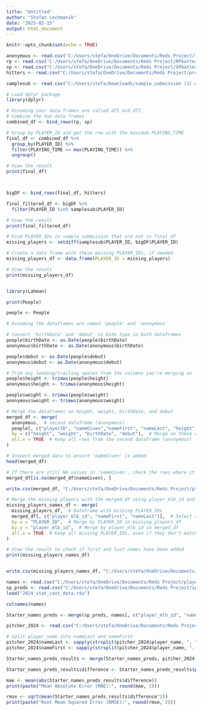 ---
title: "Untitled"
author: "Stefan Lechmanik"
date: "2025-02-15"
output: html_document
---

```{r setup, include=FALSE}
knitr::opts_chunk$set(echo = TRUE)
```

```{r}
anonymous <- read.csv("C:/Users/stefa/OneDrive/Documents/Reds Project/lahman_people.csv")
rp <- read.csv("C:/Users/stefa/OneDrive/Documents/Reds Project/RPbattersfacedpredicts.csv")
sp <- read.csv("C:/Users/stefa/OneDrive/Documents/Reds Project/SPbattersfacedpredicts.csv")
hitters <- read.csv("C:/Users/stefa/OneDrive/Documents/Reds Project/predicitions_int.csv")

samplesub <- read.csv("C:/Users/stefa/Downloads/sample_submission (1).csv")
```



```{r}
# Load dplyr package
library(dplyr)

# Assuming your data frames are called df1 and df2
# Combine the two data frames
combined_df <- bind_rows(rp, sp)

# Group by PLAYER_ID and get the row with the maximum PLAYING_TIME
final_df <- combined_df %>%
  group_by(PLAYER_ID) %>%
  filter(PLAYING_TIME == max(PLAYING_TIME)) %>%
  ungroup()

# View the result
print(final_df)




```


```{r}
bigDF <- bind_rows(final_df, hitters)
```

```{r}
final_filtered_df <- bigDF %>%
  filter(PLAYER_ID %in% samplesub$PLAYER_ID)

# View the result
print(final_filtered_df)
```

```{r}
# Find PLAYER_IDs in sample_submission that are not in final_df
missing_players <- setdiff(samplesub$PLAYER_ID, bigDF$PLAYER_ID)

# Create a data frame with these missing PLAYER_IDs, if needed
missing_players_df <- data.frame(PLAYER_ID = missing_players)

# View the result
print(missing_players_df)



```
```{r}
library(Lahman)

print(People)

people <- People
```

```{r}
# Assuming the dataframes are named 'people' and 'anonymous'

# Convert 'birthDate' and 'debut' to Date type in both dataframes
people$birthDate <- as.Date(people$birthDate)
anonymous$birthDate <- as.Date(anonymous$birthDate)

people$debut <- as.Date(people$debut)
anonymous$debut <- as.Date(anonymous$debut)

# Trim any leading/trailing spaces from the columns you're merging on
people$height <- trimws(people$height)
anonymous$height <- trimws(anonymous$height)

people$weight <- trimws(people$weight)
anonymous$weight <- trimws(anonymous$weight)

# Merge the dataframes on height, weight, birthDate, and debut
merged_df <- merge(
  anonymous,  # second dataframe (anonymous)
  people[, c("playerID", "nameGiven","nameFirst", "nameLast", "height", "weight", "birthDate", "debut")],  # Select relevant columns from the first dataframe (people)
  by = c("height", "weight", "birthDate", "debut"),  # Merge on these columns
  all.x = TRUE  # Keep all rows from the second dataframe (anonymous)
)

# Inspect merged data to ensure 'nameGiven' is added
head(merged_df)

# If there are still NA values in 'nameGiven', check the rows where it is NA
merged_df[is.na(merged_df$nameGiven), ]


```

```{r}
write.csv(merged_df, "C:/Users/stefa/OneDrive/Documents/Reds Project/playernames.csv")
```

```{r}
# Merge the missing players with the merged_df using player_mlb_id and PLAYER_ID
missing_players_names_df <- merge(
  missing_players_df,  # Dataframe with missing PLAYER_IDs
  merged_df[, c("player_mlb_id", "nameFirst", "nameLast")],  # Select relevant columns from merged_df
  by.x = "PLAYER_ID",  # Merge by PLAYER_ID in missing_players_df
  by.y = "player_mlb_id",  # Merge by player_mlb_id in merged_df
  all.x = TRUE  # Keep all missing PLAYER_IDs, even if they don't match in merged_df
)

# View the result to check if first and last names have been added
print(missing_players_names_df)



```
```{r}
write.csv(missing_players_names_df, "C:/Users/stefa/OneDrive/Documents/Reds Project/misingplayerswithnames.csv")
```


```{r}
names <- read.csv("C:/Users/stefa/OneDrive/Documents/Reds Project/playernames.csv")
sp_preds <- read.csv("C:/Users/stefa/OneDrive/Documents/Reds Project/sp_bf_predictions (1).csv")
load("2024_stat_cast_data.rda") 
```

```{r}
colnames(names)
```


```{r}
Starter_names_preds <- merge(sp_preds, names[, c("player_mlb_id", "nameFirst", "nameLast")], by.x = "pitcher", by.y = "player_mlb_id", all.x = TRUE)
```

```{r}
pitcher_2024 <- read.csv("C:/Users/stefa/OneDrive/Documents/Reds Project/savant_data (3).csv")
```

```{r}

# Split player_name into nameLast and nameFirst
pitcher_2024$nameLast <- sapply(strsplit(pitcher_2024$player_name, ", "), function(x) x[1])  # Last name
pitcher_2024$nameFirst <- sapply(strsplit(pitcher_2024$player_name, ", "), function(x) x[2])  # First name


```



```{r}
Starter_names_preds_results <- merge(Starter_names_preds, pitcher_2024[, c("nameFirst", "nameLast", "pa")],  by = c("nameFirst", "nameLast"))
```


```{r}
Starter_names_preds_results$difference <- Starter_names_preds_results$predicted_BF-Starter_names_preds_results$pa
```

```{r}
mae <- mean(abs(Starter_names_preds_results$difference))
print(paste("Mean Absolute Error (MAE):", round(mae, 2)))
```
```{r}
rmse <- sqrt(mean(Starter_names_preds_results$difference^2))
print(paste("Root Mean Squared Error (RMSE):", round(rmse, 2)))
```

